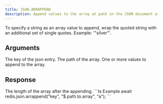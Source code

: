 ```yaml
---
title: JSON.ARRAPPEND
description: Append values to the array at path in the JSON document at key.
---
```

<Tip>
To specify a string as an array value to append, wrap the quoted string with an additional set of single quotes. Example: '"silver"'.
</Tip>

## Arguments

<ParamField body="key" type="string" required>
    The key of the json entry.
</ParamField>
<ParamField body="path" type="string" default="$">
    The path of the array.
</ParamField>



<ParamField body="value" type="...TValue[]" required>
    One or more values to append to the array.
</ParamField>


## Response

<ResponseField type="integer" required>
  The length of the array after the appending.
</ResponseField>

<RequestExample>
```ts Example
await redis.json.arrappend("key", "$.path.to.array", "a");
```
</RequestExample>
